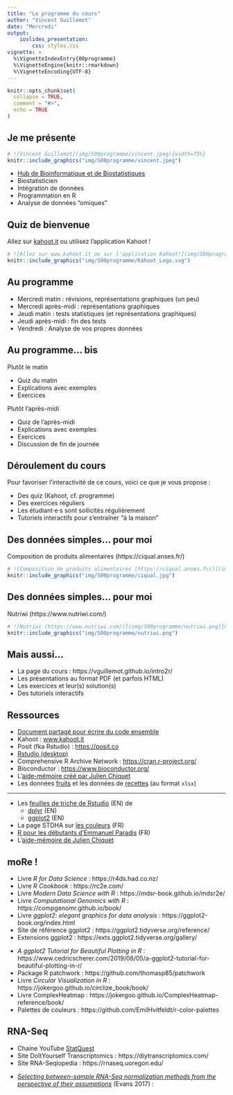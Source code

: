 ```yaml
---
title: "Le programme du cours"
author: "Vincent Guillemot"
date: "Mercredi"
output: 
    ioslides_presentation:
        css: styles.css
vignette: >
  %\VignetteIndexEntry{00programme}
  %\VignetteEngine{knitr::rmarkdown}
  %\VignetteEncoding{UTF-8}
---
```


<style>
.forceBreak { -webkit-column-break-after: always; break-after: column; }
</style>

```r
knitr::opts_chunk$set(
  collapse = TRUE,
  comment = "#>",
  echo = TRUE
)
```

## Je me présente {.columns-2}

```r
# ![Vincent Guillemot](img/S00programme/vincent.jpeg){width=75%}
knitr::include_graphics("img/S00programme/vincent.jpeg")
```

<p class="forceBreak"></p>

 * [Hub de Bioinformatique et de Biostatistiques](https://research.pasteur.fr/fr/team/bioinformatics-and-biostatistics-hub/) 
 * Biostatisticien
 * Intégration de données
 * Programmation en R
 * Analyse de données "omiques"



## Quiz de bienvenue

Allez sur [kahoot.it](https://kahoot.it/) ou utilisez l'application Kahoot !

```r
# ![Allez sur www.kahoot.it ou sur l'application Kahoot!](img/S00programme/Kahoot_Logo.svg){width=100%}
knitr::include_graphics("img/S00programme/Kahoot_Logo.svg")
```



## Au programme {.bigger}

 * Mercredi matin : révisions, représentations graphiques (un peu)
 * Mercredi après-midi : représentations graphiques
 * Jeudi matin : tests statistiques (et représentations graphiques)
 * Jeudi après-midi : fin des tests
 * Vendredi : Analyse de vos propres données


## Au programme... bis {.bigger}

Plutôt le matin

 * Quiz du matin
 * Explications avec exemples
 * Exercices

<p class="forceBreak"></p>

Plutôt l'après-midi

 * Quiz de l'après-midi
 * Explications avec exemples 
 * Exercices
 * Discussion de fin de journée

## Déroulement du cours

Pour favoriser l'interactivité de ce cours, voici ce que je vous propose : 

 * Des quiz (Kahoot, cf. programme)
 * Des exercices réguliers
 * Les étudiant·e·s sont sollicités régulièrement
 * Tutoriels interactifs pour s'entraîner "à la maison"


## Des données simples... pour moi

Composition de produits alimentaires (https://ciqual.anses.fr/)

```r
# ![Composition de produits alimentaires (https://ciqual.anses.fr/)](img/S00programme/ciqual.jpg){width=100%}
knitr::include_graphics("img/S00programme/ciqual.jpg")
```


## Des données simples... pour moi

Nutriwi (https://www.nutriwi.com/)

```r
# ![Nutriwi (https://www.nutriwi.com/)](img/S00programme/nutriwi.png){width=40%}
knitr::include_graphics("img/S00programme/nutriwi.png")
```



## Mais aussi...

 * La page du cours : https://vguillemot.github.io/intro2r/
 * Les présentations au format PDF (et parfois HTML)
 * Les exercices et leur(s) solution(s)
 * Des tutoriels interactifs

## Ressources

 * [Document partagé pour écrire du code ensemble](https://docs.google.com/document/d/14ueWhjqTbOTcPc4sZp4wSickCjvM_-q2OD4kl-8LwLE)
  * Kahoot : [www.kahoot.it](www.kahoot.it)
  * Posit (fka Rstudio) : [https://posit.co](https://posit.co)
  * [Rstudio (desktop)](https://posit.co/download/rstudio-desktop/)
  * Comprehensive R Archive Network : [https://cran.r-project.org/](https://cran.r-project.org/)
  * Bioconductor : [https://www.bioconductor.org/](https://www.bioconductor.org/)
  * L'[aide-mémoire créé par Julien Chiquet](../inst/extdata/CommandesUsuelles.pdf)
  * Les données [fruits](../inst/extdata/fruits.xlsx) et les données de [recettes](../inst/extdata/nutriwi.xlsx) (au format `xlsx`)

****

  * Les [feuilles de triche de Rstudio](https://posit.co/resources/cheatsheets/) (EN) de
    - [dplyr](https://posit.co/wp-content/uploads/2022/10/data-transformation-1.pdf) (EN)
    - [ggplot2](https://posit.co/wp-content/uploads/2022/10/data-visualization-1.pdf) (EN)
  * La page STDHA sur [les couleurs](http://www.sthda.com/french/wiki/couleurs-dans-r) (FR)
  * [R pour les débutants d'Emmanuel Paradis](https://cran.r-project.org/doc/contrib/Paradis-rdebuts_fr.pdf) (FR)
  * L'[aide-mémoire de Julien Chiquet](https://vguillemot.github.io/debuter/inst/extdata/CommandesUsuelles.pdf)
  

## moRe ! {.columns-2 .smaller}

  * Livre *R for Data Science* : https://r4ds.had.co.nz/
  * Livre *R Cookbook* : https://rc2e.com/
  * Livre *Modern Data Science with R* : https://mdsr-book.github.io/mdsr2e/
  * Livre *Computational Genomics with R* : https://compgenomr.github.io/book/
  * Livre *ggplot2: elegant graphics for data analysis* : https://ggplot2-book.org/index.html
  * Site de référence ggplot2 : https://ggplot2.tidyverse.org/reference/
  * Extensions ggplot2 : https://exts.ggplot2.tidyverse.org/gallery/

<p class="forceBreak"></p>


  * *A ggplot2 Tutorial for Beautiful Plotting in R* : https://www.cedricscherer.com/2019/08/05/a-ggplot2-tutorial-for-beautiful-plotting-in-r/
  * Package R patchwork : https://github.com/thomasp85/patchwork
  * Livre *Circular Visualization in R* : https://jokergoo.github.io/circlize_book/book/
  * Livre ComplexHeatmap : https://jokergoo.github.io/ComplexHeatmap-reference/book/
  * Palettes de couleurs : https://github.com/EmilHvitfeldt/r-color-palettes
  
## RNA-Seq {.columns-2 .bigger}

  * Chaine YouTube [StatQuest](https://www.youtube.com/c/joshstarmer/videos)
  * Site DoItYourself Transcriptomics : https://diytranscriptomics.com/
  * Site RNA-Seqlopedia : https://rnaseq.uoregon.edu/

<p class="forceBreak"></p>

  * [*Selecting between-sample RNA-Seq normalization methods from the perspective of their assumptions*](https://academic.oup.com/bib/article/19/5/776/3056951) (Evans 2017) : 
